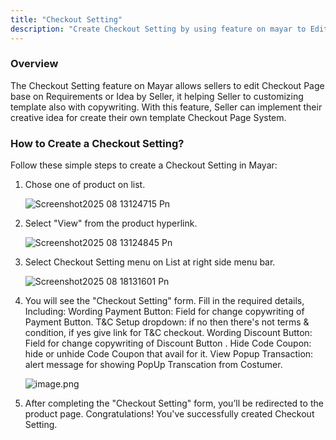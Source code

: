 ```yaml
---
title: "Checkout Setting"
description: "Create Checkout Setting by using feature on mayar to Edit Checkout Page base on Seller idea, it will be impactfull if seller can collaboration with their own creation for create unique template as Seller needs."
---
```


### Overview

The Checkout Setting feature on Mayar allows sellers to edit Checkout Page base on Requirements or Idea by Seller, it helping Seller to customizing template also with copywriting. With this feature, Seller can implement their creative idea for create their own template Checkout Page System.

### How to Create a Checkout Setting?

Follow these simple steps to create a Checkout Setting in Mayar:

1. Chose one of product on list.

   ![Screenshot2025 08 13124715 Pn](/images/Screenshot2025-08-13124715.png)
2. Select "View" from the product hyperlink.

   ![Screenshot2025 08 13124845 Pn](/images/Screenshot2025-08-13124845.png)
3. Select Checkout Setting menu on List at right side menu bar.

   ![Screenshot2025 08 18131601 Pn](/images/Screenshot2025-08-18131601.png)
4. You will see the "Checkout Setting" form. Fill in the required details, Including: Wording Payment Button: Field for change copywriting of Payment Button. T&C Setup dropdown: if no then there's not terms & condition, if yes give link for T&C checkout. Wording Discount Button: Field for change copywriting of Discount Button . Hide Code Coupon: hide or unhide Code Coupon that avail for it. View Popup Transaction: alert message for showing PopUp Transcation from Costumer.

   ![image.png](/images/image.png)
5. After completing the "Checkout Setting" form, you’ll be redirected to the product page. Congratulations\! You've successfully created Checkout Setting.